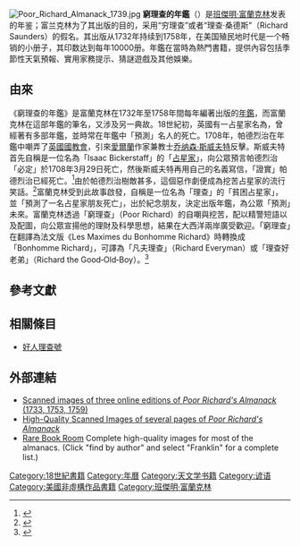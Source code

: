 [[File:Poor_Richard_Almanack_1739.jpg|thumb]]
'''窮理查的年鑑'''（{{lang-en|''Poor Richard's Almanack''}}）是[[班傑明·富蘭克林|班傑明·富蘭克林]]发表的年鉴；富兰克林为了其出版的目的，采用“穷理查”或者“理查·桑德斯”（Richard Saunders）的假名。其出版从1732年持续到1758年，在美国殖民地时代是一个畅销的小册子，其印数达到每年10000册。年鑑在當時為熱門書籍，提供內容包括季節性天氣預報、實用家務提示、猜謎遊戲及其他娛樂。

== 由來 ==
《窮理查的年鑑》是富蘭克林在1732年至1758年間每年編著出版的[[年鑑|年鑑]]，而富蘭克林在這部年鑑的筆名，又涉及另一典故。18世紀初，英國有一占星家名為{{link-en|約翰·帕德烈治|John Partridge (astrologer)}}，曾經著有多部年鑑，並時常在年鑑中「預測」名人的死亡。1708年，帕德烈治在年鑑中嘲弄了[[英國國教會|英國國教會]]，引來[[愛爾蘭|愛爾蘭]]作家兼教士[[乔纳森·斯威夫特|乔纳森·斯威夫特]]反擊。斯威夫特首先自稱是一位名為「Isaac Bickerstaff」的「[[占星家|占星家]]」，向公眾預言帕德烈治「必定」於1708年3月29日死亡，然後斯威夫特再用自己的名義寫信，「證實」帕德烈治已經死亡。<ref>{{Cite web |author =Christopher Fox |year = 2003 |title =The Cambridge Companion to Jonathan Swift |language = en |publication-place = Cambridge |publisher = Cambridge University Press}}</ref>由於帕德烈治樹敵甚多，這個惡作劇便成為挖苦占星家的流行笑話。<ref>{{Cite web |author = Christopher McIntosh |year = 1969 |title = A Short History of Astrology |language = en |publication-place = New York |publisher = Barnes & Noble Books |isbn=1-56619-376-1 |pages=83-84}}</ref>富蘭克林受到此故事啟發，自稱是一位名為「理查」的「貧困占星家」，並「預測了一名占星家朋友死亡」，出於紀念朋友，決定出版年鑑，為公眾「預測」未來。富蘭克林透過「窮理查」（Poor Richard）的自嘲與挖苦，配以精警短語以及配圖，向公眾宣揚他的理財及科學思想，結果在大西洋兩岸廣受歡迎。「窮理查」在翻譯為法文版《Les Maximes du Bonhomme Richard》時轉換成「Bonhomme Richard」，可譯為「凡夫理查」（Richard Everyman）或「理查好老弟」（Richard the Good‐Old‐Boy）。<ref name=DON>{{Cite web |author =DON |year = 2012 |title = A Report on Policies and Practices of the U.S. Navy for Naming the Vessels of the Navy |language = en |publication-place = Washington D.C. |publisher = NHHC |url = https://www.history.navy.mil/content/dam/nhhc/browse-by-topic/heritage/pdf/Shipnamingreport.pdf|page=51}}</ref>

== 參考文獻 ==
{{reflist}}

== 相關條目 ==
*[[好人理查號|好人理查號]]

== 外部連結 ==
{{wikiquote}}
* [https://web.archive.org/web/20170821094850/http://www3.gettysburg.edu/~tshannon/his341/colonialamer.htm Scanned images of three online editions of ''Poor Richard's Almanack'' (1733, 1753, 1759)]
* [https://www.flickr.com/photos/franklinremix/sets/72057594064843539/ High-Quality Scanned Images of several pages of ''Poor Richard's Almanack'']
* [http://www.rarebookroom.org/ Rare Book Room] Complete high-quality images for most of the almanacs. (Click "find by author" and select "Franklin" for a complete list.)

[[Category:18世紀書籍|Category:18世紀書籍]]
[[Category:年曆|Category:年曆]]
[[Category:天文学书籍|Category:天文学书籍]]
[[Category:谚语|Category:谚语]]
[[Category:美國非虛構作品書籍|Category:美國非虛構作品書籍]]
[[Category:班傑明·富蘭克林|Category:班傑明·富蘭克林]]